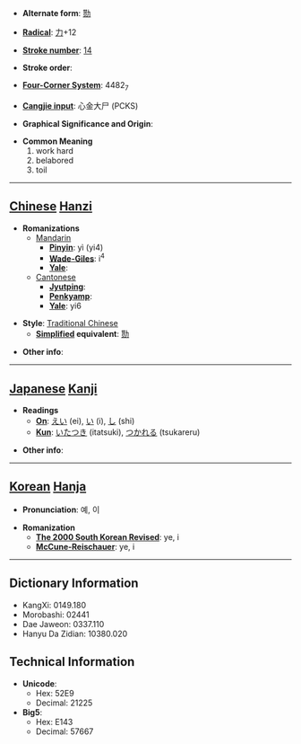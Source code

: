 * '''Alternate form''': [[勚]]

* '''[[Wiktionary:Chinese radical index| Radical]]''': [[Wiktionary:Chinese radical index 力|力]]+12

* '''[[Wiktionary:Chinese total strokes index|Stroke number]]''': [[Wiktionary:Chinese total strokes index 14|14]]

* '''Stroke order''': 

* '''[[Wiktionary:Chinese four corner index|Four-Corner System]]''': 4482<sub>7</sub>

* '''[[Wiktionary:Chinese Cangjie index|Cangjie input]]''': 心金大尸 (PCKS)

* '''Graphical Significance and Origin''': 

* '''Common Meaning'''
*#work hard
*# belabored
*# toil


----

== [[Chinese]] [[Hanzi]] ==

* '''Romanizations'''
** [[Mandarin]]
*** '''[[Pinyin]]''': yì (yi4)
*** '''[[Wade-Giles]]''': i<sup>4</sup>
*** '''[[Yale]]''': 
**[[Cantonese]]
***'''[[Jyutping]]''':
***'''[[Penkyamp]]''': 
***'''[[Yale]]''': yi6

* '''Style''': [[Traditional Chinese]] 
** '''[[Simplified Chinese|Simplified]] equivalent''': [[勚]]

* '''Other info''': 

----

== [[Japanese]] [[Kanji]] ==

* '''Readings'''
** '''[[On]]''': [[えい]] (ei), [[い]] (i), [[し]] (shi)
** '''[[Kun]]''': [[いたつき]] (itatsuki), [[つかれる]] (tsukareru)

* '''Other info''':  

----

== [[Korean]] [[Hanja]] ==

* '''Pronunciation''': 예, 이

* '''Romanization'''
** '''[[The 2000 South Korean Revised Romanization|The 2000 South Korean Revised]]''': ye, i
** '''[[McCune-Reischauer]]''': ye, i

----

== Dictionary Information ==

* KangXi: 0149.180
* Morobashi: 02441
* Dae Jaweon: 0337.110
* Hanyu Da Zidian: 10380.020

== Technical Information ==

* '''Unicode''':
** Hex: 52E9
** Decimal: 21225
* '''Big5''':
** Hex: E143
** Decimal: 57667